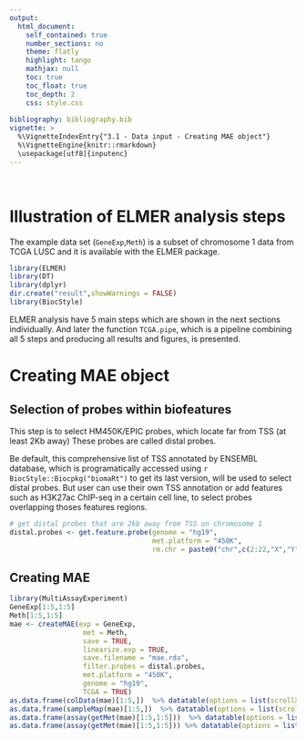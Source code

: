 ```yaml
---
output: 
  html_document:
    self_contained: true
    number_sections: no
    theme: flatly
    highlight: tango
    mathjax: null
    toc: true
    toc_float: true
    toc_depth: 2
    css: style.css
  
bibliography: bibliography.bib    
vignette: >
  %\VignetteIndexEntry{"3.1 - Data input - Creating MAE object"}
  %\VignetteEngine{knitr::rmarkdown}
  \usepackage[utf8]{inputenc}
---
```


<br>

# Illustration of ELMER analysis steps

The example data set (`GeneExp`,`Meth`) is a subset of chromosome 1 data from TCGA LUSC and it is available with the ELMER package.

```r
library(ELMER)
library(DT)
library(dplyr)
dir.create("result",showWarnings = FALSE)
library(BiocStyle)
```


ELMER analysis have 5 main steps which are shown in the next sections individually. 
And later the function `TCGA.pipe`, which is a pipeline combining all 5 steps and producing all results and figures, is presented. 

# Creating MAE object

## Selection of probes within biofeatures

This step is to select HM450K/EPIC probes, which locate far from TSS (at least 2Kb away) 
 These probes are called distal  probes.

Be default, this comprehensive list of  TSS annotated by ENSEMBL database,
which is programatically accessed using `r BiocStyle::Biocpkg("biomaRt")` to get its last version,
will be used to select distal probes. But user can use their 
own TSS annotation or add features such as H3K27ac ChIP-seq in a certain cell line, to select probes overlapping thoses features regions.


```r
# get distal probes that are 2kb away from TSS on chromosome 1
distal.probes <- get.feature.probe(genome = "hg19", 
                                   met.platform = "450K", 
                                   rm.chr = paste0("chr",c(2:22,"X","Y")))
```

## Creating MAE
```r
library(MultiAssayExperiment)
GeneExp[1:5,1:5]
Meth[1:5,1:5]
mae <- createMAE(exp = GeneExp, 
                  met = Meth,
                  save = TRUE,
                  linearize.exp = TRUE,
                  save.filename = "mae.rda",
                  filter.probes = distal.probes,
                  met.platform = "450K",
                  genome = "hg19",
                  TCGA = TRUE)
as.data.frame(colData(mae)[1:5,])  %>% datatable(options = list(scrollX = TRUE))
as.data.frame(sampleMap(mae)[1:5,])  %>% datatable(options = list(scrollX = TRUE))
as.data.frame(assay(getMet(mae)[1:5,1:5]))  %>% datatable(options = list(scrollX = TRUE))
as.data.frame(assay(getMet(mae)[1:5,1:5])) %>% datatable(options = list(scrollX = TRUE))
```
